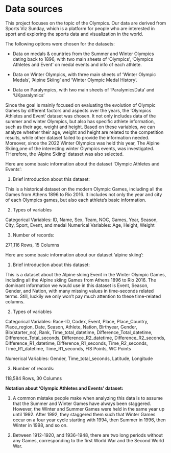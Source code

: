 # Data sources


This project focuses on the topic of the Olympics. Our data are derived from Sports Viz Sunday, which is a platform for people who are interested in sport and exploring the sports data and visualization in the world. 

The following options were chosen for the datasets: 

-  Data on medals & countries from the Summer and Winter Olympics dating back to 1896, with two main sheets of ‘Olympics’, ‘Olympics Athletes and Event’ on medal events and info of each athlete.

-  Data on Winter Olympics, with three main sheets of ‘Winter Olympic Medals’, ‘Alpine Skiing’ and ‘Winter Olympic Medal History’.

-  Data on Paralympics, with two main sheets of ‘ParalymicsData’ and ‘UKparalymics’

Since the goal is mainly focused on evaluating the evolution of Olympic Games by different factors and aspects over the years, the 'Olympics Athletes and Event' dataset was chosen. It not only includes data of the summer and winter Olympics, but also has specific athlete information, such as their age, weight and height. Based on these variables, we can analyze whether their age, weight and height are related to the competition results, while other dataset failed to provide the information needed.
Moreover, since the 2022 Winter Olympics was held this year, The Alpine Skiing,one of the interesting winter Olympics events, was investigated. THerefore, the ‘Alpine Skiing’ dataset was also selected. 

Here are some basic information about the dataset 'Olympic Athletes and Events': 

1. Brief introduction about this dataset:

This is a historical dataset on the modern Olympic Games, including all the Games from Athens 1896 to Rio 2016. It includes not only the year and city of each Olympics games, but also each athlete's basic information. 

2. Types of variables

Categorical Variables: ID, Name, Sex, Team, NOC, Games, Year, Season, City, Sport, Event, and medal
Numerical Variables: Age, Height, Weight

3. Number of records: 

271,116 Rows, 15 Columns

Here are some basic information about our dataset 'alpine skiing': 

1. Brief introduction about this dataset:

This is a dataset about the Alpine skiing Event in the Winter Olympic Games, including all the Alpine skiing Games from Athens 1896 to Rio 2016. The dominant information we would use in this dataset is Event, Season, Gender, and Nation, with many missing values in time-seconds related terms. Still, luckily we only won't pay much attention to these time-related columns.

2. Types of variables

Categorical Variables: Race-ID, Codex, Event, Place, Place_Country, Place_region, Date, Season, Athlete, Nation, Birthyear, Gender, Bib(starter_no), Rank, Time_total_datetime, Difference_Total_datetime, Difference_Total_seconds, Difference_R2_datetime, Difference_R2_seconds, Difference_R1_datetime, Difference_R1_seconds, Time_R2_seconds, Time_R1_datetime, Time_R1_seconds, FIS Points, WC Points

Numerical Variables: Gender, Time_total_seconds, Latitude, Longitude

3. Number of records: 

118,584 Rows, 30 Columns

**Notation about ‘Olympic Athletes and Events’ dataset:** 

1. A common mistake people make when analyzing this data is to assume that the Summer and Winter Games have always been staggered. However, the Winter and Summer Games were held in the same year up until 1992. After 1992, they staggered them such that Winter Games occur on a four year cycle starting with 1994, then Summer in 1996, then Winter in 1998, and so on. 

2. Between 1912-1920, and 1936-1948, there are two long periods without any Games, corresponding to the first World War and the Second World War.



